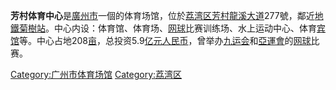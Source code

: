 '''芳村体育中心'''是[[廣州市|廣州市]]一個的体育场馆，位於[[荔湾区|荔湾区]][[芳村|芳村]][[龍溪大道|龍溪大道]]277號，鄰近[[廣州地鐵|地鐵]][[菊樹站|菊樹站]]。中心内设：体育馆、体育场、[[网球|网球]]比赛训练场、水上运动中心、体育[[宾馆|宾馆]]等。中心占地208[[亩|亩]]，总投资5.9[[亿|亿]][[元|元]][[人民币|人民币]]，曾举办[[中华人民共和国第九届全运会|九运会]]和[[廣州亞運|亞運會]]的[[网球|网球]]比赛。

[[Category:广州市体育场馆|Category:广州市体育场馆]]
[[Category:荔湾区|Category:荔湾区]]

{{GZ-stub}}